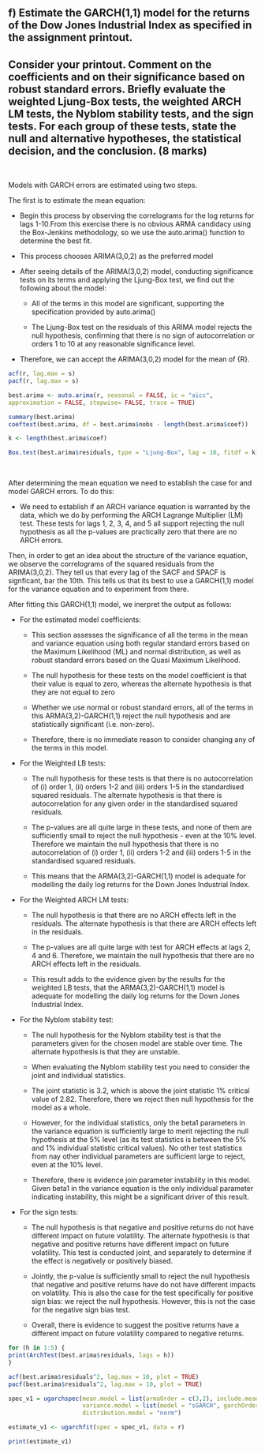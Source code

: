 ## f) Estimate the GARCH(1,1) model for the returns of the Dow Jones Industrial Index as specified in the assignment printout.

## Consider your printout. Comment on the coefficients and on their significance based on robust standard errors. Briefly evaluate the weighted Ljung-Box tests, the weighted ARCH LM tests, the Nyblom stability tests, and the sign tests. For each group of these tests, state the null and alternative hypotheses, the statistical decision, and the conclusion. (8 marks)

<br>

Models with GARCH errors are estimated using two steps.

The first is to estimate the mean equation:

* Begin this process by observing the correlograms for the log returns for lags 1-10.From this exercise there is no obvious ARMA candidacy using the Box-Jenkins methodology, so we use the auto.arima() function to determine the best fit.

* This process chooses ARIMA(3,0,2) as the preferred model

* After seeing details of the ARIMA(3,0,2) model, conducting significance tests on its terms and applying the Ljung-Box test, we find out the following about the model:

  - All of the terms in this model are significant, supporting the specification provided by auto.arima()
  
  - The Ljung-Box test on the residuals of this ARIMA model rejects the null hypothesis, confirming that there is no sign of autocorrelation or orders 1 to 10 at any reasonable significance level.
  
* Therefore, we can accept the ARIMA(3,0,2) model for the mean of {R}.

```r

acf(r, lag.max = s)
pacf(r, lag.max = s)

best.arima <- auto.arima(r, seasonal = FALSE, ic = "aicc",
approximation = FALSE, stepwise= FALSE, trace = TRUE)

summary(best.arima)
coeftest(best.arima, df = best.arima$nobs - length(best.arima$coef))

k <- length(best.arima$coef)

Box.test(best.arima$residuals, type = "Ljung-Box", lag = 10, fitdf = k)


```

<br>

After determining the mean equation we need to establish the case for and model GARCH errors. To do this:

* We need to establish if an ARCH variance equation is warranted by the data, which we do by performing the ARCH Lagrange Multiplier (LM) test. These tests for lags 1, 2, 3, 4, and 5 all support rejecting the null hypothesis as all the p-values are practically zero that there are no ARCH errors.

Then, in order to get an idea about the structure of the variance equation, we observe the correlograms of the squared residuals from the ARIMA(3,0,2). They tell us that every lag of the SACF and SPACF is signficant, bar the 10th. This tells us that its best to use a GARCH(1,1) model for the variance equation and to experiment from there.

After fitting this GARCH(1,1) model, we inerpret the output as follows:

* For the estimated model coefficients:

  - This section assesses the significance of all the terms in the mean and variance equation using both regular standard errors based on the Maximum Likelihood (ML) and normal distribution, as well as robust standard errors based on the Quasi Maximum Likelihood.
  
  - The null hypothesis for these tests on the model coefficient is that their value is equal to zero, whereas the alternate hypothesis is that they are not equal to zero  
  - Whether we use normal or robust standard errors, all of the terms in this ARMA(3,2)-GARCH(1,1) reject the null hypothesis and are statistically significant (i.e. non-zero). 
  
  - Therefore, there is no immediate reason to consider changing any of the terms in this model.

* For the Weighted LB tests:
  
  - The null hypothesis for these tests is that there is no autocorrelation of (i) order 1, (ii) orders 1-2 and (iii) orders 1-5 in the standardised squared residuals. The alternate hypothesis is that there is autocorrelation for any given order in the standardised squared residuals.
  
  - The p-values are all quite large in these tests, and none of them are sufficiently small to reject the null hypothesis - even at the 10% level. Therefore we maintain the null hypothesis that there is no autocorrelation of (i) order 1, (ii) orders 1-2 and (iii) orders 1-5 in the standardised squared residuals.
  
  - This means that the ARMA(3,2)-GARCH(1,1) model is adequate for modelling the daily log returns for the Down Jones Industrial Index.
  
* For the Weighted ARCH LM tests:

  - The null hypothesis is that there are no ARCH effects left in the residuals. The alternate hypothesis is that there are ARCH effects left in the residuals.
  
  - The p-values are all quite large with test for ARCH effects at lags 2, 4 and 6. Therefore, we maintain the null hypothesis that there are no ARCH effects left in the residuals.
  
  - This result adds to the evidence given by the results for the weighted LB tests, that the ARMA(3,2)-GARCH(1,1) model is adequate for modelling the daily log returns for the Down Jones Industrial Index.
  
* For the Nyblom stability test:

  - The null hypothesis for the Nyblom stability test is that the parameters given for the chosen model are stable over time. The alternate hypothesis is that they are unstable.
  
  - When evaluating the Nyblom stability test you need to consider the joint and individual statistics.
  
  - The joint statistic is 3.2, which is above the joint statistic 1% critical value of 2.82. Therefore, there we reject then null hypothesis for the model as a whole.
  
  - However, for the individual statistics, only the beta1 parameters in the variance equation is sufficiently large to merit rejecting the null hypothesis at the 5% level (as its test statistics is between the 5% and 1% individual statistic critical values). No other test statistics from nay other individual parameters are sufficient large to reject, even at the 10% level.
  
  - Therefore, there is evidence join parameter instability in this model. Given beta1 in the variance equation is the only individual parameter indicating instability, this might be a significant driver of this result.
  
* For the sign tests:

  - The null hypothesis is that negative and positive returns do not have different impact on future volatility. The alternate hypothesis is that negative and positive returns have different impact on future volatility. This test is conducted joint, and separately to determine if the effect is negatively or positively biased.
  
  - Jointly, the p-value is sufficiently small to reject the null hypothesis that negative and positive returns have do not have different impacts on volatility. This is also the case for the test specifically for positive sign bias: we reject the null hypothesis. However, this is not the case for the negative sign bias test.
  
  - Overall, there is evidence to suggest the positive returns have a different impact on future volatility compared to negative returns.


```r

for (h in 1:5) {
print(ArchTest(best.arima$residuals, lags = h))
}

acf(best.arima$residuals^2, lag.max = 10, plot = TRUE)
pacf(best.arima$residuals^2, lag.max = 10, plot = TRUE)

spec_v1 = ugarchspec(mean.model = list(armaOrder = c(3,2), include.mean = TRUE),
                     variance.model = list(model = "sGARCH", garchOrder = c(1,1)),
                     distribution.model = "norm")

estimate_v1 <- ugarchfit(spec = spec_v1, data = r)

print(estimate_v1)

```